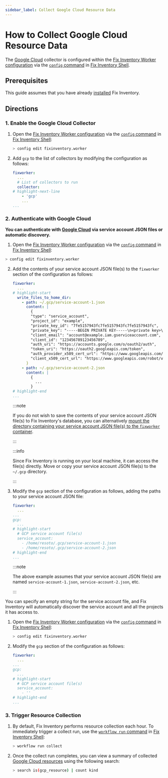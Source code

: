 ```yaml
---
sidebar_label: Collect Google Cloud Resource Data
---
```


# How to Collect Google Cloud Resource Data

The [Google Cloud](../../reference/unified-data-model/gcp.mdx) collector is configured within the [Fix Inventory Worker configuration](../../reference/configuration/index.mdx) via the [`config` command](../../reference/cli/config/index.mdx) in [Fix Inventory Shell](../../reference/components/shell.mdx).

## Prerequisites

This guide assumes that you have already [installed](../../getting-started/install/index.mdx) Fix Inventory.

## Directions

### 1. Enable the Google Cloud Collector

1. Open the [Fix Inventory Worker configuration](../../reference/configuration/index.mdx) via the [`config` command](../../reference/cli/config) in [Fix Inventory Shell](../../reference/components/shell):

   ```bash
   > config edit fixinventory.worker
   ```

2. Add `gcp` to the list of collectors by modifying the configuration as follows:

   ```yaml title="Fix Inventory Worker configuration"
   fixworker:
     ...
     # List of collectors to run
     collector:
   # highlight-next-line
       - 'gcp'
       ...
   ...
   ```

### 2. Authenticate with Google Cloud

**You can authenticate with [Google Cloud](../../reference/unified-data-model/gcp.mdx) via service account JSON files or automatic discovery.**

<Tabs>
<TabItem value="service-account-json" label="Service Account JSON">

1. Open the [Fix Inventory Worker configuration](../../reference/configuration/index.mdx) via the [`config` command](../../reference/cli/config) in [Fix Inventory Shell](../../reference/components/shell):

```bash
> config edit fixinventory.worker
```

2. Add the contents of your service account JSON file(s) to the `fixworker` section of the configuration as follows:

   ```yaml title="Fix Inventory Worker configuration"
   fixworker:
     ...
   # highlight-start
     write_files_to_home_dir:
       - path: ~/.gcp/service-account-1.json
         content: |
           {
           "type": "service_account",
           "project_id": "example",
           "private_key_id": "7fe5157943fc7fe5157943fc7fe5157943fc",
           "private_key": "-----BEGIN PRIVATE KEY-----\n<private key>\n-----END PRIVATE KEY-----\n",
           "client_email": "account@example.iam.gserviceaccount.com",
           "client_id": "123456789123456789",
           "auth_uri": "https://accounts.google.com/o/oauth2/auth",
           "token_uri": "https://oauth2.googleapis.com/token",
           "auth_provider_x509_cert_url": "https://www.googleapis.com/oauth2/v1/certs",
           "client_x509_cert_url": "https://www.googleapis.com/robot/v1/metadata/x509/account%40example.iam.gserviceaccount.com"
         }
       - path: ~/.gcp/service-account-2.json
         content: |
           {
             ...
           }
   # highlight-end
   ...
   ```

   :::note

   If you do not wish to save the contents of your service account JSON file(s) to Fix Inventory's database, you can alternatively [mount the directory containing your service account JSON file(s) to the `fixworker` container](../../reference/configuration/worker#mounting-configuration-files).

   :::

   :::info

   Since Fix Inventory is running on your local machine, it can access the file(s) directly. Move or copy your service account JSON file(s) to the `~/.gcp` directory.

   :::

3. Modify the `gcp` section of the configuration as follows, adding the paths to your service account JSON file:

   ```yaml title="Fix Inventory Worker configuration"
   fixworker:
     ...
   ...
   gcp:
     ...
   # highlight-start
     # GCP service account file(s)
     service_account:
       - /home/resoto/.gcp/service-account-1.json
       - /home/resoto/.gcp/service-account-2.json
   # highlight-end
   ...
   ```

   :::note

   The above example assumes that your service account JSON file(s) are named `service-account-1.json`, `service-account-2.json`, etc.

   :::

</TabItem>
<TabItem value="automatic-discovery" label="Automatic Discovery">

You can specify an empty string for the service account file, and Fix Inventory will automatically discover the service account and all the projects it has access to.

1. Open the [Fix Inventory Worker configuration](../../reference/configuration/index.mdx) via the [`config` command](../../reference/cli/config) in [Fix Inventory Shell](../../reference/components/shell):

   ```bash
   > config edit fixinventory.worker
   ```

2. Modify the `gcp` section of the configuration as follows:

   ```yaml title="Fix Inventory Worker configuration"
   fixworker:
     ...
   ...
   gcp:
     ...
   # highlight-start
     # GCP service account file(s)
     service_account:
       - ''
   # highlight-end
   ...
   ```

</TabItem>
</Tabs>

### 3. Trigger Resource Collection

1. By default, Fix Inventory performs resource collection each hour. To immediately trigger a collect run, use the [`workflow run` command](../../reference/cli/workflow/run.mdx) in [Fix Inventory Shell](../../reference/components/shell):

   ```bash
   > workflow run collect
   ```

2. Once the collect run completes, you can view a summary of collected [Google Cloud resources](../../reference/unified-data-model/gcp.mdx) using the following search:

   ```bash
   > search is(gcp_resource) | count kind
   ```
